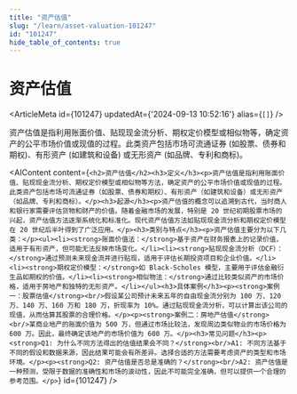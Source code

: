 ```yaml
---
title: "资产估值"
slug: "/learn/asset-valuation-101247"
id: "101247"
hide_table_of_contents: true
---
```



# 资产估值

<ArticleMeta id={101247} updatedAt={'2024-09-13 10:52:16'} alias={`[]`} />
<div className='border-solid border-b border-t-0 my-4 border-[var(--ifm-color-gray-300)]' />

资产估值是指利用账面价值、贴现现金流分析、期权定价模型或相似物等，确定资产的公平市场价值或现值的过程。此类资产包括市场可流通证券 (如股票、债券和期权)、有形资产 (如建筑和设备) 或无形资产 (如品牌、专利和商标)。

<AIContent content={`<h2>资产估值</h2><h3>定义</h3><p>资产估值是指利用账面价值、贴现现金流分析、期权定价模型或相似物等方法，确定资产的公平市场价值或现值的过程。此类资产包括市场可流通证券（如股票、债券和期权）、有形资产（如建筑和设备）或无形资产（如品牌、专利和商标）。</p><h3>起源</h3><p>资产估值的概念可以追溯到古代，当时商人和银行家需要评估货物和财产的价值。随着金融市场的发展，特别是 20 世纪初期股票市场的兴起，资产估值方法逐渐系统化和标准化。现代资产估值方法如贴现现金流分析和期权定价模型在 20 世纪后半叶得到了广泛应用。</p><h3>类别与特点</h3><p>资产估值主要分为以下几类：</p><ul><li><strong>账面价值法：</strong>基于资产在财务报表上的记录价值，适用于有形资产，但可能无法反映市场变化。</li><li><strong>贴现现金流分析（DCF）：</strong>通过预测未来现金流并进行贴现，适用于评估长期投资项目和企业价值。</li><li><strong>期权定价模型：</strong>如 Black-Scholes 模型，主要用于评估金融衍生品如期权的价值。</li><li><strong>相似物法：</strong>通过比较类似资产的市场价格，适用于房地产和独特的无形资产。</li></ul><h3>具体案例</h3><p><strong>案例一：股票估值</strong><br/>假设某公司预计未来五年的自由现金流分别为 100 万、120 万、140 万、160 万和 180 万，折现率为 10%。通过贴现现金流分析，可以计算出该公司的现值，从而估算其股票的合理价格。</p><p><strong>案例二：房地产估值</strong><br/>某商业地产的账面价值为 500 万，但通过市场比较法，发现周边类似物业的市场价格为 600 万。因此，最终确定该地产的市场价值为 600 万。</p><h3>常见问题</h3><p><strong>Q1: 为什么不同方法得出的估值结果会不同？</strong><br/>A1: 不同方法基于不同的假设和数据来源，因此结果可能会有所差异。选择合适的方法需要考虑资产的类型和市场环境。</p><p><strong>Q2: 资产估值是否总是准确的？</strong><br/>A2: 资产估值是一种预测，受限于数据的准确性和市场的波动性，因此不可能完全准确，但可以提供一个合理的参考范围。</p>`} id={101247} />
